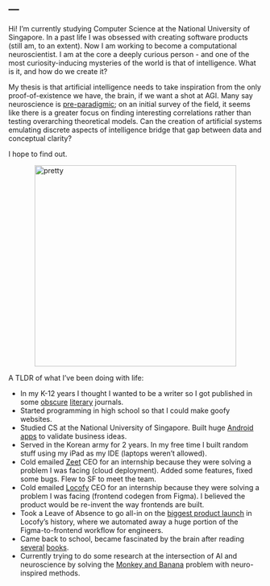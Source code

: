 ---
---

Hi! I'm currently studying Computer Science at the National University of Singapore. In a past life I was obsessed with creating software products (still am, to an extent). Now I am working to become a computational neuroscientist. I am at the core a deeply curious person - and one of the most curiosity-inducing mysteries of the world is that of intelligence. What is it, and how do we create it?

My thesis is that artificial intelligence needs to take inspiration from the only proof-of-existence we have, the brain, if we want a shot at AGI. Many say neuroscience is [pre-paradigmic](https://www.theintrinsicperspective.com/p/neuroscience-is-pre-paradigmatic); on an initial survey of the field, it seems like there is a greater focus on finding interesting correlations rather than testing overarching theoretical models. Can the creation of artificial systems emulating discrete aspects of intelligence bridge that gap between data and conceptual clarity? 

I hope to find out. 

<img alt="pretty" src="brain.webp" width="400" style="margin-left: auto; margin-right: auto; display: block">



A TLDR of what I've been doing with life:

- In my K-12 years I thought I wanted to be a writer so I got published in some [obscure](https://bluemarblereview.com/snowless-december/) [literary](https://medium.com/the-waif-project/harmless-exfoliation-1d4302ff961c) journals.
- Started programming in high school so that I could make goofy websites.
- Studied CS at the National University of Singapore. Built huge [Android](https://www.veed.io/view/37e2520f-bf82-402d-b454-880e27d03a44?panel=showcase) [apps](https://www.veed.io/view/18cff318-6cf9-44de-8fb3-9767a1082813?panel=showcase) to validate business ideas.
- Served in the Korean army for 2 years. In my free time I built random stuff using my iPad as my IDE (laptops weren’t allowed).
- Cold emailed [Zeet](https://zeet.co/) CEO for an internship because they were solving a problem I was facing (cloud deployment). Added some features, fixed some bugs. Flew to SF to meet the team.
- Cold emailed [Locofy](http://locofy.ai/) CEO for an internship because they were solving a problem I was facing (frontend codegen from Figma). I believed the product would be re-invent the way frontends are built.
- Took a Leave of Absence to go all-in on the [biggest product launch](https://www.linkedin.com/posts/kim-young-jin-951a55134_devtools-developers-ai-activity-7153210998785478657-a7u1?utm_source=share&utm_medium=member_desktop) in Locofy’s history, where we automated away a huge portion of the Figma-to-frontend workflow for engineers.
- Came back to school, became fascinated by the brain after reading [several](https://www.amazon.sg/Thousand-Brains-New-Theory-Intelligence/dp/1541675797/ref=tmm_pap_swatch_0?_encoding=UTF8&qid=&sr=) [books](https://www.amazon.sg/Brief-History-Intelligence-Humans-Breakthroughs/dp/0063286343/ref=sr_1_1?crid=3M57EEVQ4S0VO&dib=eyJ2IjoiMSJ9.ho1q9zCIYZSSrbJT5PDEsMcb082ExbHLB8B8AMCKOEyRSv7bFVrZWb8QOCfA-nRwpK-TW8DbZAIOaEQZZtmHlLmvo56W7cDQYQ3m9hVxBj5IA-EtKnC-Jpe6TJRC14Wf_xYTaxwmJIGsOI_wjaxDvsHp1ARD4lS_mcORw-BLSIKzmYRPI_mg_R9_gsGdkpOTdNWPqdmeUGq0HtsW0SBxsDbsyT73RTR6ZB5fxLnGFZegJI8zuZ04KpG033i3HtDV-XxqcHTF495bBEi2i2Q18aObWnkOZWdt4314JoXxq5c.oCschvcEk4Er8aE-BBngvzYZhNsvoqPi6CpKEOyErj8&dib_tag=se&keywords=a+brief+history+of+intelligence&qid=1715870274&sprefix=A+Brief+%2Caps%2C400&sr=8-1).
- Currently trying to do some research at the intersection of AI and neuroscience by solving the [Monkey and Banana](https://en.wikipedia.org/wiki/Monkey_and_banana_problem) problem with neuro-inspired methods.






